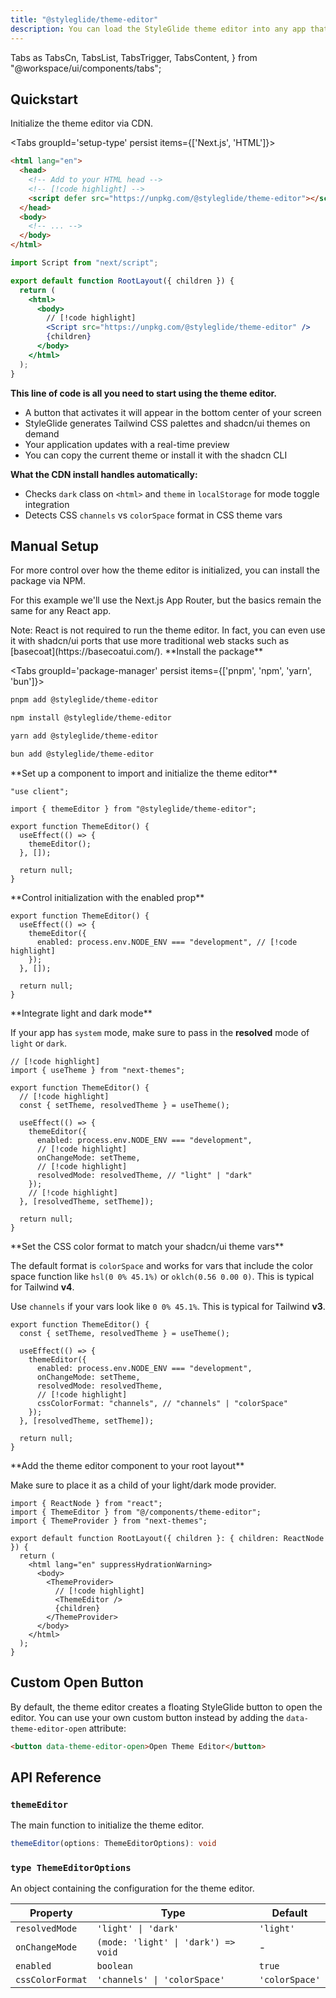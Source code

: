 ```yaml
---
title: "@styleglide/theme-editor"
description: You can load the StyleGlide theme editor into any app that uses the shadcn/ui design system with this lightweight, zero-dependency JS package.
---
```


  Tabs as TabsCn,
  TabsList,
  TabsTrigger,
  TabsContent,
} from "@workspace/ui/components/tabs";

## Quickstart

Initialize the theme editor via CDN.

<Tabs groupId='setup-type' persist items={['Next.js', 'HTML']}>

```html tab="HTML" title="index.html"
<html lang="en">
  <head>
    <!-- Add to your HTML head -->
    <!-- [!code highlight] -->
    <script defer src="https://unpkg.com/@styleglide/theme-editor"></script>
  </head>
  <body>
    <!-- ... -->
  </body>
</html>
```

```jsx tab="Next.js" title="layout.tsx"
import Script from "next/script";

export default function RootLayout({ children }) {
  return (
    <html>
      <body>
        // [!code highlight]
        <Script src="https://unpkg.com/@styleglide/theme-editor" />
        {children}
      </body>
    </html>
  );
}
```

</Tabs>

**This line of code is all you need to start using the theme editor.**

- A button that activates it will appear in the bottom center of your screen
- StyleGlide generates Tailwind CSS palettes and shadcn/ui themes on demand
- Your application updates with a real-time preview
- You can copy the current theme or install it with the shadcn CLI

**What the CDN install handles automatically:**

- Checks `dark` class on `<html>` and `theme` in `localStorage` for mode toggle integration
- Detects CSS `channels` vs `colorSpace` format in CSS theme vars

## Manual Setup

For more control over how the theme editor is initialized, you can install the package via NPM.

For this example we'll use the Next.js App Router, but the basics remain the same for any React app.

<Callout>
  Note: React is not required to run the theme editor. In fact, you can even use
  it with shadcn/ui ports that use more traditional web stacks such as
  [basecoat](https://basecoatui.com/).
</Callout>

<Steps>
<Step>
**Install the package**

<Tabs groupId='package-manager' persist items={['pnpm', 'npm', 'yarn', 'bun']}>

```bash tab="pnpm"
pnpm add @styleglide/theme-editor
```

```bash tab="npm"
npm install @styleglide/theme-editor
```

```bash tab="yarn"
yarn add @styleglide/theme-editor
```

```bash tab="bun"
bun add @styleglide/theme-editor
```

</Tabs>
</Step>

<Step>
**Set up a component to import and initialize the theme editor**

```tsx title="components/theme-editor.tsx"
"use client";

import { themeEditor } from "@styleglide/theme-editor";

export function ThemeEditor() {
  useEffect(() => {
    themeEditor();
  }, []);

  return null;
}
```

</Step>

<Step>
**Control initialization with the enabled prop**

```tsx title="components/theme-editor.tsx"
export function ThemeEditor() {
  useEffect(() => {
    themeEditor({
      enabled: process.env.NODE_ENV === "development", // [!code highlight]
    });
  }, []);

  return null;
}
```

</Step>

<Step>
**Integrate light and dark mode**

If your app has `system` mode, make sure to pass in the **resolved** mode of `light` or `dark`.

```tsx title="components/theme-editor.tsx"
// [!code highlight]
import { useTheme } from "next-themes";

export function ThemeEditor() {
  // [!code highlight]
  const { setTheme, resolvedTheme } = useTheme();

  useEffect(() => {
    themeEditor({
      enabled: process.env.NODE_ENV === "development",
      // [!code highlight]
      onChangeMode: setTheme,
      // [!code highlight]
      resolvedMode: resolvedTheme, // "light" | "dark"
    });
    // [!code highlight]
  }, [resolvedTheme, setTheme]);

  return null;
}
```

</Step>

<Step>
**Set the CSS color format to match your shadcn/ui theme vars**

The default format is `colorSpace` and works for vars that include the color space function like `hsl(0 0% 45.1%)` or `oklch(0.56 0.00 0)`. This is typical for Tailwind **v4**.

Use `channels` if your vars look like `0 0% 45.1%`. This is typical for Tailwind **v3**.

```tsx title="components/theme-editor.tsx"
export function ThemeEditor() {
  const { setTheme, resolvedTheme } = useTheme();

  useEffect(() => {
    themeEditor({
      enabled: process.env.NODE_ENV === "development",
      onChangeMode: setTheme,
      resolvedMode: resolvedTheme,
      // [!code highlight]
      cssColorFormat: "channels", // "channels" | "colorSpace"
    });
  }, [resolvedTheme, setTheme]);

  return null;
}
```

</Step>

<Step>
**Add the theme editor component to your root layout**

Make sure to place it as a child of your light/dark mode provider.

```tsx title="layout.tsx"
import { ReactNode } from "react";
import { ThemeEditor } from "@/components/theme-editor";
import { ThemeProvider } from "next-themes";

export default function RootLayout({ children }: { children: ReactNode }) {
  return (
    <html lang="en" suppressHydrationWarning>
      <body>
        <ThemeProvider>
          // [!code highlight]
          <ThemeEditor />
          {children}
        </ThemeProvider>
      </body>
    </html>
  );
}
```

</Step>
</Steps>

## Custom Open Button

By default, the theme editor creates a floating StyleGlide button to open the editor. You can use your own custom button instead by adding the `data-theme-editor-open` attribute:

```html
<button data-theme-editor-open>Open Theme Editor</button>
```

## API Reference

### `themeEditor`

The main function to initialize the theme editor.

```typescript
themeEditor(options: ThemeEditorOptions): void
```

### `type ThemeEditorOptions`

An object containing the configuration for the theme editor.

| Property         | Type                                | Default        |
| ---------------- | ----------------------------------- | -------------- |
| `resolvedMode`   | `'light' \| 'dark'`                 | `'light'`      |
| `onChangeMode`   | `(mode: 'light' \| 'dark') => void` | -              |
| `enabled`        | `boolean`                           | `true`         |
| `cssColorFormat` | `'channels' \| 'colorSpace'`        | `'colorSpace'` |
